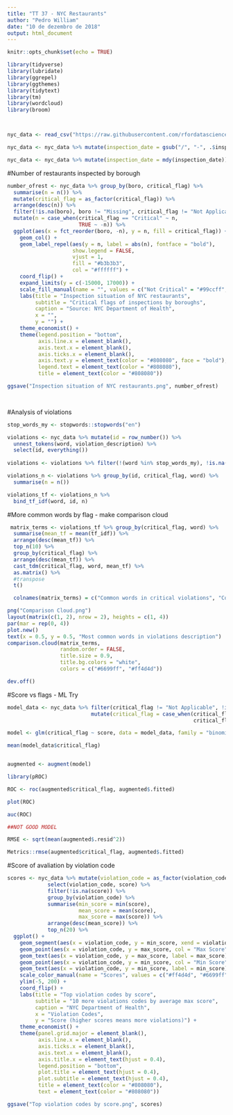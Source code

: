---
title: "TT 37 - NYC Restaurants"
author: "Pedro William"
date: "10 de dezembro de 2018"
output: html_document
---

```{r setup, include=FALSE}
knitr::opts_chunk$set(echo = TRUE)
```


```{r}
library(tidyverse)
library(lubridate)
library(ggrepel)
library(ggthemes)
library(tidytext)
library(tm)
library(wordcloud)
library(broom)




```

```{r}
nyc_data <- read_csv("https://raw.githubusercontent.com/rfordatascience/tidytuesday/master/data/2018-12-11/nyc_restaurants.csv")

nyc_data <- nyc_data %>% mutate(inspection_date = gsub("/", "-", .$inspection_date))

nyc_data <- nyc_data %>% mutate(inspection_date = mdy(inspection_date))
```



#Number of restaurants inspected by borough

```{r}

number_ofrest <- nyc_data %>% group_by(boro, critical_flag) %>% 
  summarise(n = n()) %>%
  mutate(critical_flag = as_factor(critical_flag)) %>%  
  arrange(desc(n)) %>%
  filter(!is.na(boro), boro != "Missing", critical_flag != "Not Applicable") %>% 
  mutate(n = case_when(critical_flag == "Critical" ~ n,
                       TRUE ~ -n)) %>% 
  ggplot(aes(x = fct_reorder(boro, -n), y = n, fill = critical_flag)) +
    geom_col() +
    geom_label_repel(aes(y = n, label = abs(n), fontface = "bold"),
                     show.legend = FALSE,
                     vjust = 1, 
                     fill = "#b3b3b3",
                     col = "#ffffff") +
    coord_flip() + 
    expand_limits(y = c(-15000, 17000)) +
    scale_fill_manual(name = "", values = c("Not Critical" = "#99ccff", "Critical" = "#ff8080")) +
    labs(title = "Inspection situation of NYC restaurants",
         subtitle = "Critical flags of inspections by boroughs",
         caption = "Source: NYC Department of Health",
         x = "",
         y = "") +
    theme_economist() +
    theme(legend.position = "bottom",
          axis.line.x = element_blank(),
          axis.text.x = element_blank(),
          axis.ticks.x = element_blank(),
          axis.text.y = element_text(color = "#808080", face = "bold"),
          legend.text = element_text(color = "#808080"),
          title = element_text(color = "#808080"))

ggsave("Inspection situation of NYC restaurants.png", number_ofrest)
    



```

#Analysis of violations

```{r}

stop_words_my <- stopwords::stopwords("en")

violations <- nyc_data %>% mutate(id = row_number()) %>% 
  unnest_tokens(word, violation_description) %>%
  select(id, everything())
  
violations <- violations %>% filter(!(word %in% stop_words_my), !is.na(word))

violations_n <- violations %>% group_by(id, critical_flag, word) %>% 
  summarise(n = n())

violations_tf <- violations_n %>% 
  bind_tf_idf(word, id, n)

```


#More common words by flag - make comparison cloud

```{r}

 matrix_terms <- violations_tf %>% group_by(critical_flag, word) %>%
  summarise(mean_tf = mean(tf_idf)) %>% 
  arrange(desc(mean_tf)) %>% 
  top_n(10) %>%
  group_by(critical_flag) %>%
  arrange(desc(mean_tf)) %>%
  cast_tdm(critical_flag, word, mean_tf) %>% 
  as.matrix() %>% 
  #transpose 
  t()

  colnames(matrix_terms) = c("Common words in critical violations", "Common words in not critical violations")

png("Comparison Cloud.png")
layout(matrix(c(1, 2), nrow = 2), heights = c(1, 4))
par(mar = rep(0, 4))
plot.new()
text(x = 0.5, y = 0.5, "Most common words in violations description")
comparison.cloud(matrix_terms, 
                 random.order = FALSE, 
                 title.size = 0.9, 
                 title.bg.colors = "white",
                 colors = c("#6699ff", "#ff4d4d"))

dev.off()

```




#Score vs flags - ML Try

```{r}

model_data <- nyc_data %>% filter(critical_flag != "Not Applicable", !is.na(score)) %>% 
                           mutate(critical_flag = case_when(critical_flag == "Critical" ~ 1,
                                                            critical_flag == "Not Critical" ~ 0))

model <- glm(critical_flag ~ score, data = model_data, family = "binomial")

mean(model_data$critical_flag)


augmented <- augment(model)

library(pROC)

ROC <- roc(augmented$critical_flag, augmented$.fitted)

plot(ROC)

auc(ROC)

##NOT GOOD MODEL

RMSE <- sqrt(mean(augmented$.resid^2))

Metrics::rmse(augmented$critical_flag, augmented$.fitted)


```





#Score of avaliation by violation code

```{r}
scores <- nyc_data %>% mutate(violation_code = as_factor(violation_code)) %>% 
             select(violation_code, score) %>% 
             filter(!is.na(score)) %>% 
             group_by(violation_code) %>% 
             summarise(min_score = min(score),
                       mean_score = mean(score),
                       max_score = max(score)) %>% 
             arrange(desc(mean_score)) %>%
             top_n(20) %>%
  ggplot() +
    geom_segment(aes(x = violation_code, y = min_score, xend = violation_code, yend = max_score), col =  "white") +
    geom_point(aes(x = violation_code, y = max_score, col = "Max Score")) +
    geom_text(aes(x = violation_code, y = max_score, label = max_score), hjust = -0.8, col = "#ff4d4d") +
    geom_point(aes(x = violation_code, y = min_score, col = "Min Score")) +
    geom_text(aes(x = violation_code, y = min_score, label = min_score), hjust = 1.3, col = "#6699ff") +
    scale_color_manual(name = "Scores", values = c("#ff4d4d", "#6699ff")) +
    ylim(-5, 200) +
    coord_flip() +
    labs(title = "Top violation codes by score",
         subtitle = "10 more violations codes by average max score",
         caption = "NYC Department of Health",
         x = "Violation Codes",
         y = "Score (higher scores means more violations)") +
    theme_economist() +
    theme(panel.grid.major = element_blank(),
          axis.line.x = element_blank(),
          axis.ticks.x = element_blank(),
          axis.text.x = element_blank(),
          axis.title.x = element_text(hjust = 0.4),
          legend.position = "bottom",
          plot.title = element_text(hjust = 0.4),
          plot.subtitle = element_text(hjust = 0.4),
          title = element_text(color = "#808080"),
          text = element_text(color = "#808080"))

ggsave("Top violation codes by score.png", scores)
    
```

